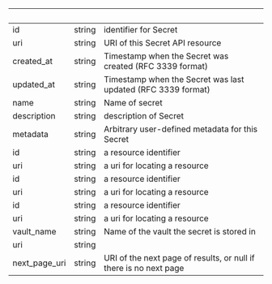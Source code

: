 | &nbsp; | &nbsp; | &nbsp; |
|---|---|---|
| id | string | identifier for Secret |
| uri | string | URI of this Secret API resource |
| created_at | string | Timestamp when the Secret was created (RFC 3339 format) |
| updated_at | string | Timestamp when the Secret was last updated (RFC 3339 format) |
| name | string | Name of secret |
| description | string | description of Secret |
| metadata | string | Arbitrary user-defined metadata for this Secret |
| id | string | a resource identifier |
| uri | string | a uri for locating a resource |
| id | string | a resource identifier |
| uri | string | a uri for locating a resource |
| id | string | a resource identifier |
| uri | string | a uri for locating a resource |
| vault_name | string | Name of the vault the secret is stored in |
| uri | string |  |
| next_page_uri | string | URI of the next page of results, or null if there is no next page |